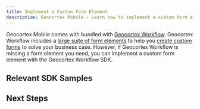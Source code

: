 ```yaml
---
title: Implement a Custom Form Element
description: Geocortex Mobile - Learn how to implement a custom form element
---
```



Geocortex Mobile comes with bundled with [Geocortex Workflow](https://www.geocortex.com/products/geocortex-workflow/). Geocortex Workflow includes a [large suite of form elements](https://docs.geocortex.com/workflow/latest/help/Default.htm#wf5/help/form-elements/auto-complete.htm%3FTocPath%3DForms%7CForm%2520Element%2520Reference%7C_____0) to help you [create custom forms](tutorial-display-custom-form.mdx) to solve your business case. However, if Geocortex Workflow is missing a form element you need, you can implement a custom form element with the Geocortex Workflow SDK.

## Relevant SDK Samples

<RelevantWorkflowSamples />

## Next Steps

<UseCaseContainer>
    <UseCaseCard
        title="Geocortex Workflow SDK"
        description="Learn more about the Geocortex Workflow SDK"
        link="../workflow/overview"
    />
    <UseCaseCard
        title="Implement a Custom Form Element"
        description="Learn how to build a custom workflow form element"
        link="../workflow/tutorial-mobile-activity-indicator-form-element"
    />
</UseCaseContainer>
